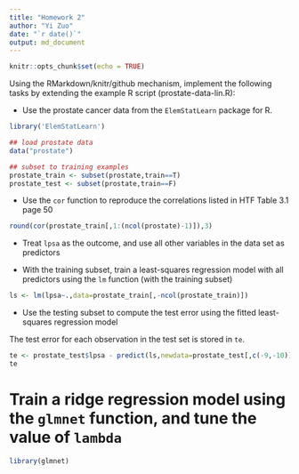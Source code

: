 ```yaml
---
title: "Homework 2"
author: "Yi Zuo"
date: "`r date()`"
output: md_document
---
```


```r
knitr::opts_chunk$set(echo = TRUE)

```

Using the RMarkdown/knitr/github mechanism, implement the following tasks by extending the example R script (prostate-data-lin.R):  

* Use the prostate cancer data from the `ElemStatLearn` package for R.

```r
library('ElemStatLearn')

## load prostate data
data("prostate")

## subset to training examples
prostate_train <- subset(prostate,train==T)
prostate_test <- subset(prostate,train==F)

```

* Use the `cor` function to reproduce the correlations listed in HTF Table 3.1 page 50

```r
round(cor(prostate_train[,1:(ncol(prostate)-1)]),3)
```

* Treat `lpsa` as the outcome, and use all other variables in the data set as predictors  

* With the training subset, train a least-squares regression model with all predictors using the `lm` function (with the training subset)  

```r
ls <- lm(lpsa~.,data=prostate_train[,-ncol(prostate_train)])

```

* Use the testing subset to compute the test error using the fitted least-squares regression model  

The test error for each observation in the test set is stored in `te`.  

```r
te <- prostate_test$lpsa - predict(ls,newdata=prostate_test[,c(-9,-10)])
te
```

# Train a ridge regression model using the `glmnet` function, and tune the value of `lambda`  

```r
library(glmnet)



```



